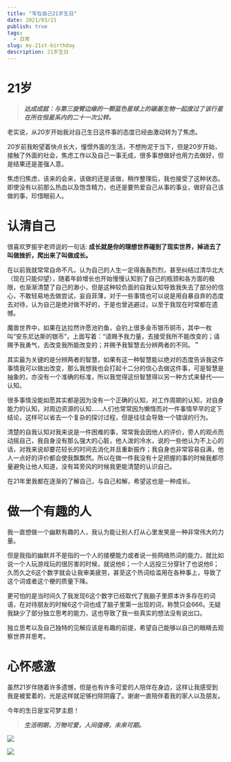 ```yaml
---
title: "写在自己21岁生日"
date: 2021/03/21
publish: true
tags:
  - 日常
slug: my-21st-birthday
description: 21岁生日
---
```

# 21岁
> ***达成成就：与第三旋臂边缘的一颗蓝色星球上的碳基生物一起度过了该行星在所在恒星系内的二十一次公转。***

老实说，从20岁开始我对自己生日这件事的态度已经由激动转为了焦虑。  

20岁前我盼望着快点长大，憧憬外面的生活，不想拘泥于当下，但是20岁开始，接触了外面的社会，焦虑工作以及自己一事无成，很多事想做好也用力去做好，但是结果还是差强人意。  

焦虑归焦虑，该来的会来，该做的还是该做，稍作整理后，我也接受了这种状态。即使没有以前那么热血以及饱含精力，也还是要热爱自己从事的事业，做好自己该做的事，珍惜眼前人。

# 认清自己
很喜欢罗振宇老师说的一句话: **成长就是你的理想世界碰到了现实世界，掉进去了叫做挫折，爬出来了叫做成长。**    

在以前我就常常自命不凡，认为自己的人生一定得轰轰烈烈，甚至纠结过清华北大（现在只能仰望），随着年龄增长也开始慢慢认知到了自己的瓶颈和各方面的极限，也渐渐清楚了自己的渺小，但是这种较负面的自我认知导致我失去了部分的信心，不敢轻易地去做尝试，妄自菲薄，对于一些事情也可以说是用自暴自弃的态度去对待，认为自己是绝对做不好的，于是也曾逃避过，以至于我现在时常都在遗憾。  

魔兽世界中，如果在达拉然许愿池钓鱼，会钓上很多金币银币铜币，其中一枚叫“安东尼达斯的银币”，上面写着：“请赐予我力量，去接受我所不能改变的；请赐予我勇气，去改变我所能改变的；并赐予我智慧去分辨两者的不同。＂  

其实最为关键的是分辨两者的智慧，如果有这一种智慧能以绝对的态度告诉我这件事情我可以做出改变，那么我想我也会打起十二分的信心去做这件事，可是智慧是抽象的，亦没有一个准确的标准，所以我觉得这份智慧得以另一种方式来替代——认知。  

很多事情没能如愿其实都是因为没有一个正确的认知，对工作周期的认知，对自身能力的认知，对周边资源的认知……人们也常常因为懒惰而对一件事情早早的定下结论，这样可以省去一个复杂的探讨过程，但是往往会导致一个错误的行为。

清楚的自我认知对我来说是一件困难的事，常常我会因他人的评价，旁人的观点而动摇自己，我自身没有那么强大的心脏，他人泼的冷水，说的一些他认为不上心的话，对我来说却要花较长的时间去消化并且重新振作；我自身也非常容易自满，他人一点好的评价都会使我飘飘然。所以在做一件我没有十足把握的事的时候我都尽量避免让他人知道，没有耳旁风的时候我更能清楚的认识自己。  

在21年里我都在逐渐的了解自己，与自己和解，希望这也是一种成长。

# 做一个有趣的人
我一直想做一个幽默有趣的人，我认为能让别人打从心里发笑是一种非常伟大的力量。  

但是我指的幽默并不是指的一个人的接梗能力或者说一些网络热词的能力，就比如说一个人玩游戏玩的很厉害的时候，就说他6；一个人远投三分穿针了也说他6；久而久之6这个数字就会让我审美疲劳，甚至这个热词给滥用在各种事上，导致了这个词或者这个梗的质量下降。

更可怕的是当时间久了我发现6这个数字已经取代了我脑子里原本许多存在的词语，在对待朋友的时候6这个词也成了脑子里第一出现的词，称赞只会666。无疑我缺少了部分独立思考的能力，这也导致了我一些真实的想法没有说出口。

独立思考以及自己独特的见解应该是有趣的前提，希望自己能够以自己的眼睛去观察世界并思考。

# 心怀感激
虽然21岁伴随着许多遗憾，但是也有许多可爱的人陪伴在身边，这样让我感受到我是被爱着的，光是这样就足够扫除阴霾了。谢谢一直陪伴着我的家人以及朋友。 

今年的生日是宝可梦主题！

> ***生活明朗，万物可爱，人间值得，未来可期。***

![](/postImg/my-21st-birthday/gift2.png)

![](/postImg/my-21st-birthday/gift3.png)
